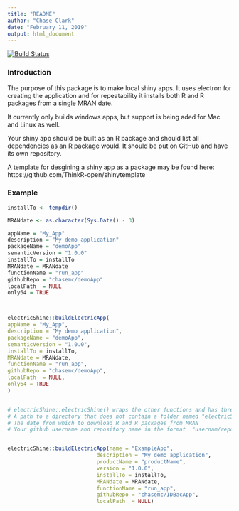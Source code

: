```yaml
---
title: "README"
author: "Chase Clark"
date: "February 11, 2019"
output: html_document
---
```



[![Build Status](https://travis-ci.org/chasemc/electricShine.svg?branch=master)](https://travis-ci.org/chasemc/electricShine)

### Introduction
The purpose of this package is to make local shiny apps. It uses electron for creating the application and for repeatability it installs both R and R packages from a single MRAN date.

It currently only builds windows apps, but support is being aded for Mac and Linux as well.

Your shiny app should be built as an R package and should list all dependencies as an R package would. It should be put on GitHub and have its own repository.

A template for desgining a shiny app as a package may be found here: https://github.com/ThinkR-open/shinytemplate


### Example
```r

installTo <- tempdir()

MRANdate <- as.character(Sys.Date() - 3)

appName = "My_App"
description = "My demo application"
packageName = "demoApp"
semanticVersion = "1.0.0"
installTo = installTo
MRANdate = MRANdate
functionName = "run_app"
githubRepo = "chasemc/demoApp"
localPath  = NULL
only64 = TRUE



electricShine::buildElectricApp(
appName = "My_App",
description = "My demo application",
packageName = "demoApp",
semanticVersion = "1.0.0",
installTo = installTo,
MRANdate = MRANdate,
functionName = "run_app",
githubRepo = "chasemc/demoApp",
localPath  = NULL,
only64 = TRUE
)


# electricShine::electricShine() wraps the other functions and has three arguments:
# A path to a directory that does not contain a folder named "electricShine"
# The date from which to download R and R packages from MRAN
# Your github username and repository name in the format  "usernam/repo"  eg "tidyverse/ggplot2"


electricShine::buildElectricApp(name = "ExampleApp",
                            description = "My demo application",
                            productName = "productName",
                            version = "1.0.0",
                            installTo = installTo,
                            MRANdate = MRANdate,
                            functionName = "run_app",
                            githubRepo = "chasemc/IDBacApp", 
                            localPath  = NULL)
  
  
  
  
  
```
  
